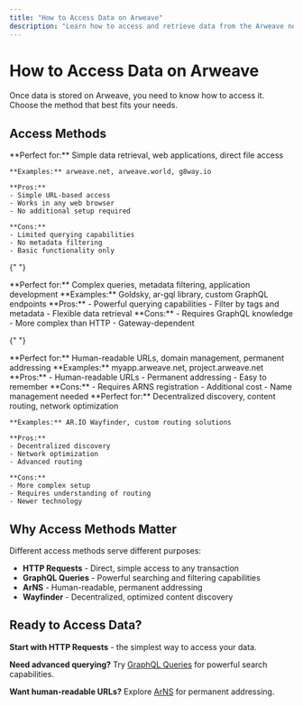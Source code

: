 ```yaml
---
title: "How to Access Data on Arweave"
description: "Learn how to access and retrieve data from the Arweave network using various methods"
---
```


# How to Access Data on Arweave

Once data is stored on Arweave, you need to know how to access it. Choose the method that best fits your needs.

## Access Methods

<Cards>
  <Card href="/how-to-access-data/http-requests" title="HTTP Requests">
    **Perfect for:** Simple data retrieval, web applications, direct file access
    
    **Examples:** arweave.net, arweave.world, g8way.io
    
    **Pros:**
    - Simple URL-based access
    - Works in any web browser
    - No additional setup required
    
    **Cons:**
    - Limited querying capabilities
    - No metadata filtering
    - Basic functionality only
  </Card>

{" "}

<Card href="/how-to-access-data/graphql-queries" title="GraphQL Queries">
  **Perfect for:** Complex queries, metadata filtering, application development
  **Examples:** Goldsky, ar-gql library, custom GraphQL endpoints **Pros:** -
  Powerful querying capabilities - Filter by tags and metadata - Flexible data
  retrieval **Cons:** - Requires GraphQL knowledge - More complex than HTTP -
  Gateway-dependent
</Card>

{" "}

<Card href="/how-to-access-data/arns" title="ArNS (Arweave Name System)">
  **Perfect for:** Human-readable URLs, domain management, permanent addressing
  **Examples:** myapp.arweave.net, project.arweave.net **Pros:** -
  Human-readable URLs - Permanent addressing - Easy to remember **Cons:** -
  Requires ARNS registration - Additional cost - Name management needed
</Card>

  <Card href="/how-to-access-data/wayfinder" title="Wayfinder">
    **Perfect for:** Decentralized discovery, content routing, network optimization
    
    **Examples:** AR.IO Wayfinder, custom routing solutions
    
    **Pros:**
    - Decentralized discovery
    - Network optimization
    - Advanced routing
    
    **Cons:**
    - More complex setup
    - Requires understanding of routing
    - Newer technology
  </Card>
</Cards>

## Why Access Methods Matter

Different access methods serve different purposes:

- **HTTP Requests** - Direct, simple access to any transaction
- **GraphQL Queries** - Powerful searching and filtering capabilities
- **ArNS** - Human-readable, permanent addressing
- **Wayfinder** - Decentralized, optimized content discovery

## Ready to Access Data?

**Start with HTTP Requests** - the simplest way to access your data.

**Need advanced querying?** Try [GraphQL Queries](/how-to-access-data/graphql-queries) for powerful search capabilities.

**Want human-readable URLs?** Explore [ArNS](/how-to-access-data/arns) for permanent addressing.

